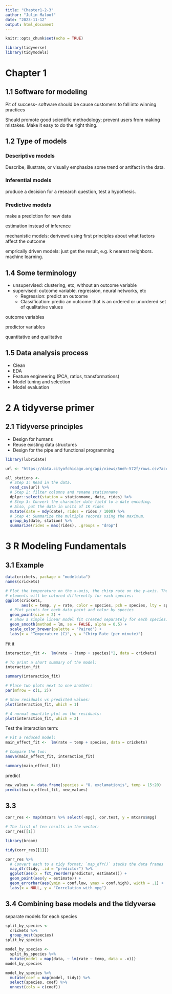 ```yaml
---
title: "Chapter1-2-3"
author: "Julin Maloof"
date: "2023-11-12"
output: html_document
---
```


```r
knitr::opts_chunk$set(echo = TRUE)
```

```r
library(tidyverse)
library(tidymodels)
```

# Chapter 1

## 1.1 Software for modeling

Pit of success- software should be cause customers to fall into winning practices 

Should promote good scientific methodology; prevent users from making mistakes.  Make it easy to do the right thing.

## 1.2 Type of models

### Descriptive models

Describe, illustrate, or visually emphasize some trend or artifact in the data.

### Inferential models

produce a decision for a research question, test a hypothesis.

### Predictive models

make a prediction for new data

estimation instead of inference

mechanistic models: derivewd using first principles about what factors affect the outcome

emprically driven models: just get the result, e.g. k nearest neighbors.  machine learning.

## 1.4 Some terminology

* unsupervised: clustering, etc, without an outcome variable
* supervised: outcome variable.  regression, neural networks, etc
  * Regression: predict an outcome
  * Classification: predic an outcome that is an ordered or unordered set of qualitative values
  
outcome variables
  
predictor variables

quantitative and qualitative

## 1.5 Data analysis process

* Clean
* EDA
* Feature engineering (PCA, ratios, transformations)
* Model tuning and selection
* Model evaluation

# 2 A tidyverse primer

## 2.1 Tidyverse principles

* Design for humans
* Reuse existing data structures
* Design for the pipe and functional programming

```r
library(lubridate)

url <- "https://data.cityofchicago.org/api/views/5neh-572f/rows.csv?accessType=DOWNLOAD&bom=true&format=true"

all_stations <- 
  # Step 1: Read in the data.
  read_csv(url) %>% 
  # Step 2: filter columns and rename stationname
  dplyr::select(station = stationname, date, rides) %>% 
  # Step 3: Convert the character date field to a date encoding.
  # Also, put the data in units of 1K rides
  mutate(date = mdy(date), rides = rides / 1000) %>% 
  # Step 4: Summarize the multiple records using the maximum.
  group_by(date, station) %>% 
  summarize(rides = max(rides), .groups = "drop")
```

# 3 R Modeling Fundamentals

## 3.1 Example

```r

data(crickets, package = "modeldata")
names(crickets)

# Plot the temperature on the x-axis, the chirp rate on the y-axis. The plot
# elements will be colored differently for each species:
ggplot(crickets, 
       aes(x = temp, y = rate, color = species, pch = species, lty = species)) + 
  # Plot points for each data point and color by species
  geom_point(size = 2) + 
  # Show a simple linear model fit created separately for each species:
  geom_smooth(method = lm, se = FALSE, alpha = 0.5) + 
  scale_color_brewer(palette = "Paired") +
  labs(x = "Temperature (C)", y = "Chirp Rate (per minute)")
```

Fit it

```r
interaction_fit <-  lm(rate ~ (temp + species)^2, data = crickets) 

# To print a short summary of the model:
interaction_fit

summary(interaction_fit)
```

```r
# Place two plots next to one another:
par(mfrow = c(1, 2))

# Show residuals vs predicted values:
plot(interaction_fit, which = 1)

# A normal quantile plot on the residuals:
plot(interaction_fit, which = 2)
```

Test the interaction term:

```r
# Fit a reduced model:
main_effect_fit <-  lm(rate ~ temp + species, data = crickets) 

# Compare the two:
anova(main_effect_fit, interaction_fit)

```
```r
summary(main_effect_fit)
```

predict

```r
new_values <- data.frame(species = "O. exclamationis", temp = 15:20)
predict(main_effect_fit, new_values)

```


## 3.3

```r
corr_res <- map(mtcars %>% select(-mpg), cor.test, y = mtcars$mpg)

# The first of ten results in the vector: 
corr_res[[1]]
```

```r
library(broom)

tidy(corr_res[[1]])
```

```r
corr_res %>% 
  # Convert each to a tidy format; `map_dfr()` stacks the data frames 
  map_dfr(tidy, .id = "predictor") %>% 
  ggplot(aes(x = fct_reorder(predictor, estimate))) + 
  geom_point(aes(y = estimate)) + 
  geom_errorbar(aes(ymin = conf.low, ymax = conf.high), width = .1) +
  labs(x = NULL, y = "Correlation with mpg")
```

## 3.4 Combining base models and the tidyverse

separate models for each species
```r
split_by_species <- 
  crickets %>% 
  group_nest(species) 
split_by_species
```

```r
model_by_species <- 
  split_by_species %>% 
  mutate(model = map(data, ~ lm(rate ~ temp, data = .x)))
model_by_species

```

```r
model_by_species %>% 
  mutate(coef = map(model, tidy)) %>% 
  select(species, coef) %>% 
  unnest(cols = c(coef))
```





